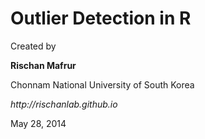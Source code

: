 Outlier Detection in R
========================================================
Created by 

**Rischan Mafrur**

Chonnam National University of South Korea

*http://rischanlab.github.io*

May 28, 2014

```r

```


```r

```


```r

```


```r

```

```r

```


```r

```

```r

```


```r

```

```r

```


```r

```

```r

```


```r

```

```r

```


```r

```

```r

```


```r

```

```r

```


```r

```

```r

```


```r

```
